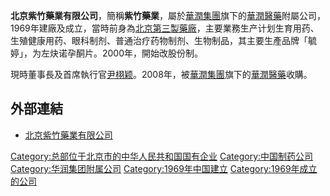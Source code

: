 {{Unreferenced|time=2021-01-25T10:27:27+00:00}}
'''北京紫竹藥業有限公司'''，簡稱'''紫竹藥業'''，屬於[[華潤集團|華潤集團]]旗下的[[華潤醫藥|華潤醫藥]]附屬公司，1969年建廠及成立，當時前身為[[北京第三製藥廠|北京第三製藥廠]]，主要業務生产计划生育用药、生殖健康用药、眼科制剂、普通治疗药物制剂、生物制品，其主要生產品牌「毓婷」，为左炔诺孕酮片。2000年，開始改股份制。

現時董事長及首席執行官[[尹栩颖|尹栩颖]]。2008年，被[[華潤集團|華潤集團]]旗下的[[華潤醫藥|華潤醫藥]]收購。

==外部連結==
*[http://www.zizhu-pharm.com.cn 北京紫竹藥業有限公司] {{Wayback|url=http://www.zizhu-pharm.com.cn/ |date=20210227055113 }}

[[Category:总部位于北京市的中华人民共和国国有企业|Category:总部位于北京市的中华人民共和国国有企业]]
[[Category:中国制药公司|Category:中国制药公司]]
[[Category:华润集团附属公司|Category:华润集团附属公司]]
[[Category:1969年中国建立|Category:1969年中国建立]]
[[Category:1969年成立的公司|Category:1969年成立的公司]]
{{china-company-stub}}